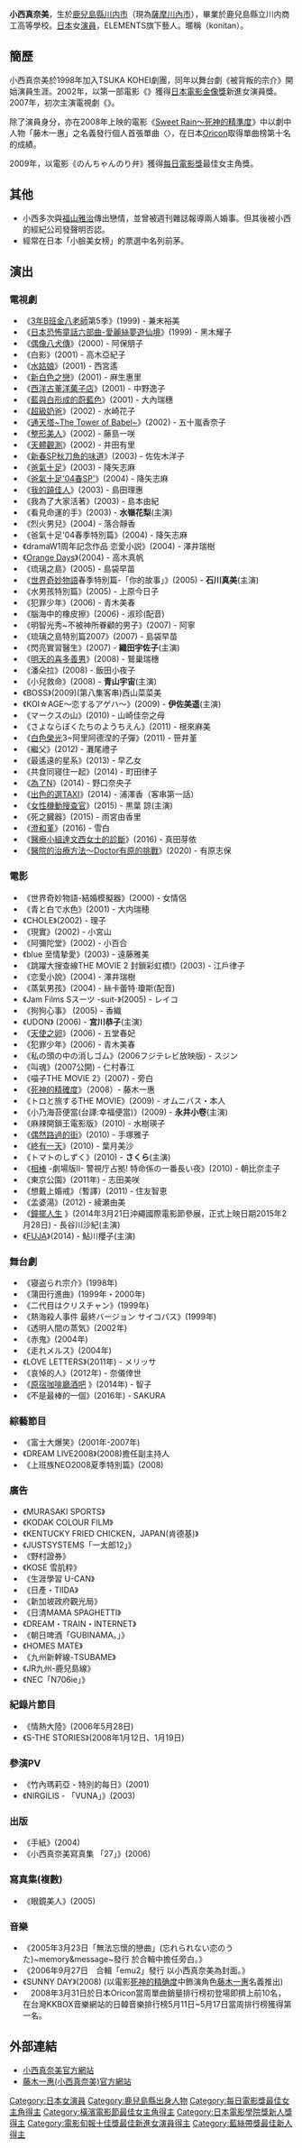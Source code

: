 {{NoteTA|G1=Movie}}
{{藝人
|姓名 = 小西真奈美
|類型 = 女演員
|圖片 =Konishi Manami from "MIDNIGHT BUS" at Opening Ceremony of the Tokyo International Film Festival 2017 (39305014375).jpg
|圖片簡介 = 於2017年東京國際電影節開幕電影<<深夜巴士>>典禮上
|羅馬拼音 = Konishi Manami
|綽號 = こにたん（konitan）
|出生日期 = {{birth_date_and_age|1978|10|27}}
|出生地點 = {{JPN}}[[鹿兒島縣|鹿兒島縣]][[川内市|川内市]]（現為[[薩摩川內市|薩摩川內市]])
|國籍 = {{JPN}}
|語言=[[日語|日語]]
|職業 = [[演員|演員]]
|經紀公司 = ELEMENTS
|網站 = http://www.konishimanami.com 官方網站
}}
{{japanese|japanese=小西 真奈美|kana=こにし　まなみ|romaji=Konishi Manami}}

'''小西真奈美'''{{BD|1978年|10月27日|catIdx=Konishi Manami}}，生於[[鹿兒島縣|鹿兒島縣]][[川内市|川内市]]（現為[[薩摩川內市|薩摩川內市]]），畢業於鹿兒島縣立川内商工高等學校。[[日本|日本]]女[[演員|演員]]，ELEMENTS旗下藝人。暱稱{{lang|ja|こにたん}}（konitan）。

== 簡歷 ==
小西真奈美於1998年加入TSUKA KOHEI劇團，同年以舞台劇《被背叛的宗介》開始演員生涯。2002年，以第一部電影《{{link-ja|阿彌陀堂|阿弥陀堂だより}}》獲得[[日本電影金像獎|日本電影金像獎]]新進女演員獎。2007年，初次主演電視劇《{{link-ja|閃亮研修醫生|きらきら研修医}}》。

除了演員身分，亦在2008年上映的電影《[[死神的精確度|Sweet Rain～死神的精準度]]》中以劇中人物「藤木一惠」之名義發行個人首張單曲〈{{link-ja|Sunny Day |Sunny Day}}〉，在日本[[Oricon|Oricon]]取得單曲榜第十名的成績。

2009年，以電影《のんちゃんのり弁》獲得[[每日電影獎|每日電影獎]]最佳女主角獎。

== 其他 ==
*小西多次與[[福山雅治|福山雅治]]傳出戀情，並曾被週刊雜誌報導兩人婚事。但其後被小西的經紀公司發聲明否認。
*經常在日本「小臉美女榜」的票選中名列前茅。

==演出==

===電視劇===
*《[[3年B班金八老師|3年B班金八老師]]第5季》(1999) - 兼末裕美
*《[[日本恐怖童話六部曲-愛麗絲夢遊仙境|日本恐怖童話六部曲-愛麗絲夢遊仙境]]》(1999) - 黑木耀子
*《[[偶像八犬傳|偶像八犬傳]]》(2000) - 阿保朋子
*《白影》(2001) - 高木亞紀子
*《[[水姑娘|水姑娘]]》(2001) - 西宮遙
*《[[新白色之戀|新白色之戀]]》(2001) - 麻生惠里
*《[[西洋古董洋菓子店|西洋古董洋菓子店]]》(2001) - 中野逸子
*《[[藍與白形成的蔚藍色|藍與白形成的蔚藍色]]》(2001) - 大內瑞穗
*《[[超級奶爸|超級奶爸]]》(2002) - 水崎花子
*《[[通天塔~The_Tower_of_Babel~|通天塔~The Tower of Babel~]]》(2002) - 五十嵐香奈子
*《[[整形美人|整形美人]]》(2002) - 藤島一咲
*《[[天體觀測|天體觀測]]》(2002) - 井田有里
*《[[新春SP秋刀魚的味道|新春SP秋刀魚的味道]]》(2003) - 佐佐木洋子
*《[[爸氣十足|爸氣十足]]》(2003) - 降矢志麻
*《[[爸氣十足'04春SP'|爸氣十足'04春SP']]》(2004) - 降矢志麻
*《[[我的蹺佳人|我的蹺佳人]]》(2003) - 島田理惠
*《我為了大家活著》(2003) - 島本由紀
*《看見命運的手》(2003) - '''水嶺花梨'''(主演)
*《烈火男兒》(2004) - 落合靜香
*《爸氣十足'04春季特別篇》(2004) - 降矢志麻
*《dramaW1周年記念作品 恋愛小説》(2004) - 澤井瑞樹
*《[[Orange_Days|Orange Days]]》(2004) - 高木真帆
*《琉璃之島》(2005) - 島袋早苗
*《[[世界奇妙物語|世界奇妙物語]]春季特別篇-「你的故事」》(2005) - '''石川真美'''(主演)
*《水男孩特別篇》(2005) - 上原今日子
*《犯罪少年》(2006) - 青木美春
*《腦海中的橡皮擦》(2006) - 淑珍(配音)
*《明智光秀~不被神所眷顧的男子》(2007) - 阿寧
*《琉璃之島特別篇2007》(2007) - 島袋早苗
*《閃亮實習醫生》(2007) - '''織田宇佐子'''(主演)
*《[[明天的喜多善男|明天的喜多善男]]》(2008) - 鷲巢瑞穗
*《潘朵拉》(2008) - 飯田小夜子
*《小兒救命》(2008) - '''青山宇宙'''(主演)
*《BOSS》(2009)(第八集客串)西山菜菜美
*《KOI☆AGE〜恋するアゲハ〜》(2009) - '''伊佐美遥'''(主演) 
*《マークスの山》(2010) - 山崎佳奈之母
*《さよならぼくたちのようちえん》(2011) - 根來麻美
*《[[白色榮光|白色榮光]]3~阿里阿德涅的子彈》(2011) - 笹井堇
*《繼父》(2012) - 灘尾禮子
*《最遙遠的星系》(2013) - 早乙女
*《共食同寝住一起》(2014) - 町田律子
*《[[為了N|為了N]]》(2014) - 野口奈央子
*《[[出色的選TAXI|出色的選TAXI]]》(2014) - 浦澤香（客串第一話）
*《[https://web.archive.org/web/20150122190846/http://www.tv-asahi.co.jp/kuroha/#menu04 女性機動搜查官]》(2015) - 黒葉 諒(主演)
*《死之臓器》(2015) - 雨宮由香里
*《[[澄和堇|澄和堇]]》(2016) - 雪白
*《[[醫療小組達文西女士的診斷|醫療小組達文西女士的診斷]]》(2016) - 真田芽依
*《[[醫院的治療方法～Doctor有原的挑戰|醫院的治療方法～Doctor有原的挑戰]]》(2020) - 有原志保

===電影===

*《世界奇妙物語-結婚模擬器》(2000) - 女情侶
*《青と白で水色》(2001) - 大内瑞穂
*《CHOLE》(2002) - 理子
*《現實》(2002) - 小宮山
*《阿彌陀堂》(2002) - 小百合
*《blue 至情摯愛》(2003) - 遠藤雅美
*《跳躍大搜查線THE MOVIE 2 封鎖彩虹橋!》(2003) - 江戶律子
*《恋愛小說》(2004) - 澤井瑞樹
*《蒸氣男孩》(2004) - 絲卡蕾特·瓊斯(配音)
*《Jam Films Sスーツ -suit-》(2005) - レイコ 
*《狗狗心事》 (2005) - 香織
*《UDON》 (2006) - '''宮川恭子'''(主演)
*《[[天使之卵|天使之卵]]》(2006) - 五堂春妃
*《犯罪少年》(2006) - 青木美春
*《私の頭の中の消しゴム》(2006フジテレビ放映版) - スジン 
*《叫魂》(2007公開) - 仁村春江
*《喵子THE MOVIE 2》(2007) - 旁白
*《[[死神的精確度|死神的精確度]]》（2008）- 藤木一惠
*《トロと旅するTHE MOVIE》(2009) - オムニバス・本人 
*《小乃海苔便當(台譯:幸福便當)》(2009) - '''永井小卷'''(主演)
*《麻辣開鎖王電影版》(2010) - 水樹瑛子
*《[[偶然路過的街|偶然路過的街]]》(2010) - 手塚雅子
*《[[終有一天|終有一天]]》(2010) - 葉月美沙
*《トマトのしずく》(2010) - '''さくら'''(主演)
*《[[相棒|相棒]] -劇場版II- 警視庁占拠! 特命係の一番長い夜》(2010) - 朝比奈圭子
*《東京公園》(2011年) - 志田美咲
*《想戴上婚戒》（暫譯）(2011) - 住友智恵
*《孟婆湯》(2012) - 綾瀬由美
*《[http://furiko.jp/ 鐘擺人生] {{Wayback|url=http://furiko.jp/ |date=20201201141721 }}》(2014年3月21日沖繩國際電影節參展，正式上映日期2015年2月28日) - 長谷川沙紀(主演)
*《[https://web.archive.org/web/20150121034818/http://fuja-movie.com/ FUJA]》(2014) - 鮎川櫻子(主演)

===舞台劇===

*《寝盗られ宗介》(1998年) 
*《蒲田行進曲》(1999年・2000年) 
*《二代目はクリスチャン》(1999年) 
*《熱海殺人事件 最終バージョン サイコパス》(1999年) 
*《透明人間の蒸気》(2002年) 
*《赤鬼》(2004年) 
*《走れメルス》(2004年) 
*《LOVE LETTERS》(2011年) - メリッサ
*《哀悼的人》(2012年) - 奈儀倖世
*《[http://pennylane.forlife.jp/index.php 原宿咖啡廳酒吧] {{Wayback|url=http://pennylane.forlife.jp/index.php |date=20160304194521 }}》(2014年) - 智子
*《不是最棒的一個》(2016年) - SAKURA

===綜藝節目===

*《富士大爆笑》(2001年-2007年)
*《DREAM LIVE2008》(2008)擔任副主持人
*《上班族NEO2008夏季特別篇》(2008)

===廣告===
*《MURASAKI SPORTS》
*《KODAK COLOUR FILM》
*《KENTUCKY FRIED CHICKEN，JAPAN(肯德基)》
*《JUSTSYSTEMS「一太郎12」》
*《野村證券》
*《KOSE 雪肌粋》
*《生涯學習 U-CAN》
*《日產・TIIDA》
*《新加坡政府觀光局》
*《日清MAMA SPAGHETTI》
*《DREAM・TRAIN・INTERNET》
*《朝日啤酒「GUBINAMA。」》
*《HOMES MATE》
*《九州新幹線-TSUBAME》
*《JR九州-鹿兒島線》
*《NEC「N706ie」》

===紀錄片節目===
*《情熱大陸》(2006年5月28日)
*《S-THE STORIES》(2008年1月12日、1月19日)

===參演PV===
*《竹內瑪莉亞 - 特別的每日》(2001)
*《NIRGILIS - 「VUNA」》(2003)

===出版===
*《手紙》(2004)
*《小西真奈美寫真集 「27」》(2006)

===寫真集(複數)===
*《眼鏡美人》(2005)

===音樂===
*《2005年3月23日「無法忘懷的戀曲」(忘れられない恋のうた)~memory&message~發行 於合輯中擔任旁白。》
*《2006年9月27日　合輯「emu2」發行 以小西真奈美為封面。》
*《SUNNY DAY》(2008) (以電影[[死神的精确度|死神的精确度]]中飾演角色[[藤木一惠|藤木一惠]]名義推出)
*　2008年3月31日於日本Oricon當周單曲銷量排行榜初登場即擠上前10名，在台灣KKBOX音樂網站的日韓音樂排行榜5月11日~5月17日當周排行榜獲得第一名。

==外部連結==
*[http://www.konishimanami.com/ 小西真奈美官方網站] {{Wayback|url=http://www.konishimanami.com/ |date=20201126014718 }}
*[http://www.fujikikazue.com/ 藤木一惠(小西真奈美)官方網站] {{Wayback|url=http://www.fujikikazue.com/ |date=20200108115418 }}

{{每日電影獎最佳女主角}}
{{日本電影金像獎新人獎}}
{{電影旬報十佳獎最佳新進女演員}}
{{藍絲帶獎最佳新人}}
{{橫濱電影節最佳女主角}}
{{Authority control}}
{{DEFAULTSORT:Konishi Manami}}
[[Category:日本女演員|Category:日本女演員]]
[[Category:鹿兒島縣出身人物|Category:鹿兒島縣出身人物]]
[[Category:每日電影獎最佳女主角得主|Category:每日電影獎最佳女主角得主]]
[[Category:橫濱電影節最佳女主角得主|Category:橫濱電影節最佳女主角得主]]
[[Category:日本電影學院獎新人獎得主|Category:日本電影學院獎新人獎得主]]
[[Category:電影旬報十佳獎最佳新進女演員得主|Category:電影旬報十佳獎最佳新進女演員得主]]
[[Category:藍絲帶獎最佳新人得主|Category:藍絲帶獎最佳新人得主]]